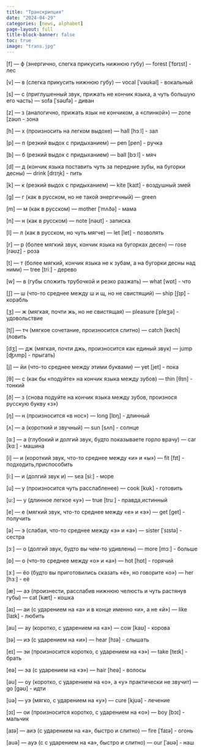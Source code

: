 ```yaml
---
title: "Транскрипция"
date: "2024-04-29"
categories: [news, alphabet]
page-layout: full
title-block-banner: false
toc: true
image: "trans.jpg"
---
```

   
   
[f] — ф (энергично, слегка прикусить нижнюю губу) — forest [ˈfɒrɪst] - лес

[v] — в (слегка прикусить нижнюю губу) — vocal [ˈvəʊkəl] - вокальный

[s] — с (приглушенный звук, прижать не кончик языка, а чуть большую его часть) — sofa [ˈsəʊfə] - диван

[z] — з (аналогично, прижать язык не кончиком, а «спинкой») — zone [zəʊn - зона

[h] — х (произносить на легком выдохе) — hall [hɔːl] - зал

[p] — п (резкий выдох с придыханием) — pen [pen] - ручка

[b] — б (резкий выдох с придыханием) — ball [bɔːl] - мяч

[d] — д (кончик языка поставить чуть за передние зубы, на бугорки десны) — drink [drɪŋk] - пить

[k] — к (резкий выдох с придыханием) — kite [kaɪt] - воздушный змей

[g] — г (как в русском, но не такой энергичный) — green

[m] — м (как в русском) — mother [ˈmʌðə] - мама

[n] — н (как в русском) — note [nəʊt] - записка

[l] — л (как в русском, но чуть мягче) — let [let] - позволять

[r] — р (более мягкий звук, кончик языка на бугорках десен) — rose [rəʊz] - роза

[t] — т (более мягкий, кончик языка не к зубам, а на бугорки десны над ними) — tree [triː] - дерево

[w] — в (губы сложить трубочкой и резко разжать) — what [wɒt] - что

[ʃ] — ш (что-то среднее между ш и щ, но не свистящий) — ship [ʃɪp] - корабль

[ʒ] — ж (мягкая, почти жь, но не свистящая) — pleasure [ˈpleʒə] - удовольствие

[tʃ] — тч (мягкое сочетание, произносится слитно) — catch [kech](ловить

[dʒ] — дж (мягкая, почти джь, произносится как единый звук) — jump [ʤʌmp] - прыгать)

[j] — йи (что-то среднее между этими буквами) — yet [jet] - пока

[θ] — с (как бы «подуйте» на кончик языка между зубов) — thin [θɪn] - тонкий

[ð] — з (снова подуйте на кончик языка между зубов, произнося русскую букву «з»)

[ŋ] — н (произносится «в нос») — long [lɒŋ] - длинный

[ʌ] — а (короткий и звучный) — sun [sʌn] - солнце

[ɑː] — а (глубокий и долгий звук, будто показываете горло врачу) — car [kɑː] - машина

[i] — и (короткий звук, что-то среднее между «и» и «ы») — fit [fɪt] - подходить,приспособить

[i:] — и (долгий звук и) — sea [siː] - море

[u] — у (произносится чуть расслабленее) — cook [kʊk] - готовить

[u:] — у (длинное легкое «у») — true [truː] - правда,истинный

[e] — е (мягкий звук, что-то среднее между «e» и «э») — get [get] - получить

[ə] — э (слабая, что-то среднее между «э» и «а») — sister [ˈsɪstə] - сестра

[ɔː] — о (долгий звук, будто вы чем-то удивлены) — more [mɔː] - больше

[ɒ] — о (что-то среднее между «о» и «а») — hot [hɒt] - горячий

[ɜː] — ёо (будто вы приготовились сказать «ё», но говорите «о») — her [hɜː] - её

[æ] — аэ (произнести, расслабив нижнюю челюсть и чуть растянув губы) — cat [kæt] - кошка

[aɪ] — аи (с ударением на «а» и в конце именно «и», а не «й») — like [laɪk] - любить

[au] — ау (коротко, с ударением на «а») — cow [kaʊ] - корова

[ɪə] — иэ (с ударением на «и») — hear [hɪə] - слышать

[eɪ] — эи (произносится коротко, с ударением на «э») — take [teɪk] - брать

[eə] — эа (с ударением на «э») — hair [heə] - волосы

[əu] — оу (коротко, с ударением на «о», а «у» практически не звучит) — go [gəʊ] - идти

[uə] — уэ (мягко, с ударением на «у») — cure [kjʊə] - лечение

[ɔɪ] — ои (произносится коротко, с ударением на «о») — boy [bɔɪ] - мальчик

[aɪə] — аиэ (с ударением на «а», быстро и слитно) — fire [ˈfaɪə] - огонь

[auə] — ауэ (с с ударением на «а», быстро и слитно) — our [ˈaʊə] - наш

